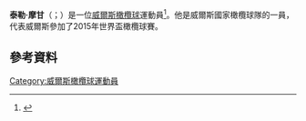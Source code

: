 '''泰勒·摩甘'''（{{lang-en|Tyler Morgan}}；{{bd|1995年|9月11日}}）是一位[[威爾斯|威爾斯]][[橄欖球|橄欖球]]運動員<ref>{{citeweb|url=http://www.walesonline.co.uk/sport/rugby/rugby-news/young-wales-stars-tyler-morgan-8345604|title=Young Wales stars Tyler Morgan, Hallam Amos and Rhodri Jones sign National Dual Contracts|work=Wales Online|date=26 December 2014|accessdate=2015-11-23|archive-date=2019-04-02|archive-url=https://web.archive.org/web/20190402113720/https://www.walesonline.co.uk/sport/rugby/rugby-news/young-wales-stars-tyler-morgan-8345604|dead-url=no}}</ref>。他是威爾斯國家橄欖球隊的一員，代表威爾斯參加了2015年世界盃橄欖球賽。
==參考資料==
{{Reflist}}
[[Category:威爾斯橄欖球運動員|Category:威爾斯橄欖球運動員]]